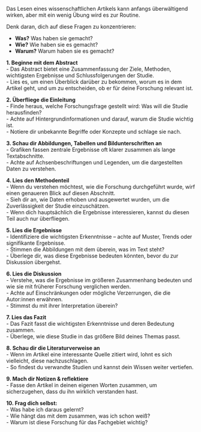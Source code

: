 Das Lesen eines wissenschaftlichen Artikels kann anfangs überwältigend wirken, aber mit ein wenig Übung wird es zur Routine.

Denk daran, dich auf diese Fragen zu konzentrieren:

- **Was?** Was haben sie gemacht?
- **Wie?** Wie haben sie es gemacht?
- **Warum?** Warum haben sie es gemacht?

**1. Beginne mit dem Abstract**  
- Das Abstract bietet eine Zusammenfassung der Ziele, Methoden, wichtigsten Ergebnisse und Schlussfolgerungen der Studie.  
- Lies es, um einen Überblick darüber zu bekommen, worum es in dem Artikel geht, und um zu entscheiden, ob er für deine Forschung relevant ist.

**2. Überfliege die Einleitung**  
- Finde heraus, welche Forschungsfrage gestellt wird: Was will die Studie herausfinden?  
- Achte auf Hintergrundinformationen und darauf, warum die Studie wichtig ist.  
- Notiere dir unbekannte Begriffe oder Konzepte und schlage sie nach.

**3. Schau dir Abbildungen, Tabellen und Bildunterschriften an**  
- Grafiken fassen zentrale Ergebnisse oft klarer zusammen als lange Textabschnitte.  
- Achte auf Achsenbeschriftungen und Legenden, um die dargestellten Daten zu verstehen.

**4. Lies den Methodenteil**  
- Wenn du verstehen möchtest, wie die Forschung durchgeführt wurde, wirf einen genaueren Blick auf diesen Abschnitt.  
- Sieh dir an, wie Daten erhoben und ausgewertet wurden, um die Zuverlässigkeit der Studie einzuschätzen.  
- Wenn dich hauptsächlich die Ergebnisse interessieren, kannst du diesen Teil auch nur überfliegen.

**5. Lies die Ergebnisse**  
- Identifiziere die wichtigsten Erkenntnisse – achte auf Muster, Trends oder signifikante Ergebnisse.  
- Stimmen die Abbildungen mit dem überein, was im Text steht?  
- Überlege dir, was diese Ergebnisse bedeuten könnten, bevor du zur Diskussion übergehst.

**6. Lies die Diskussion**  
- Verstehe, was die Ergebnisse im größeren Zusammenhang bedeuten und wie sie mit früherer Forschung verglichen werden.  
- Achte auf Einschränkungen oder mögliche Verzerrungen, die die Autor:innen erwähnen.  
- Stimmst du mit ihrer Interpretation überein?

**7. Lies das Fazit**  
- Das Fazit fasst die wichtigsten Erkenntnisse und deren Bedeutung zusammen.  
- Überlege, wie diese Studie in das größere Bild deines Themas passt.

**8. Schau dir die Literaturverweise an**  
- Wenn im Artikel eine interessante Quelle zitiert wird, lohnt es sich vielleicht, diese nachzuschlagen.  
- So findest du verwandte Studien und kannst dein Wissen weiter vertiefen.

**9. Mach dir Notizen & reflektiere**  
- Fasse den Artikel in deinen eigenen Worten zusammen, um sicherzugehen, dass du ihn wirklich verstanden hast.

**10. Frag dich selbst:**  
- Was habe ich daraus gelernt?  
- Wie hängt das mit dem zusammen, was ich schon weiß?  
- Warum ist diese Forschung für das Fachgebiet wichtig?
